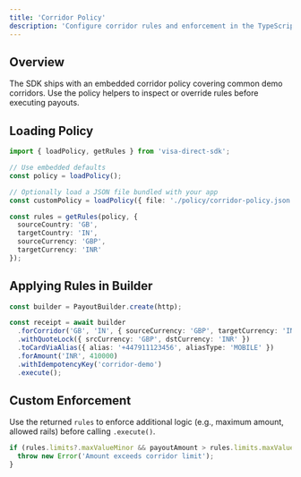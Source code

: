 ```yaml
---
title: 'Corridor Policy'
description: 'Configure corridor rules and enforcement in the TypeScript SDK'
---
```


## Overview

The SDK ships with an embedded corridor policy covering common demo corridors. Use the policy helpers to inspect or override rules before executing payouts.

## Loading Policy

```typescript
import { loadPolicy, getRules } from 'visa-direct-sdk';

// Use embedded defaults
const policy = loadPolicy();

// Optionally load a JSON file bundled with your app
const customPolicy = loadPolicy({ file: './policy/corridor-policy.json' });

const rules = getRules(policy, {
  sourceCountry: 'GB',
  targetCountry: 'IN',
  sourceCurrency: 'GBP',
  targetCurrency: 'INR'
});
```

## Applying Rules in Builder

```typescript
const builder = PayoutBuilder.create(http);

const receipt = await builder
  .forCorridor('GB', 'IN', { sourceCurrency: 'GBP', targetCurrency: 'INR' })
  .withQuoteLock({ srcCurrency: 'GBP', dstCurrency: 'INR' })
  .toCardViaAlias({ alias: '+447911123456', aliasType: 'MOBILE' })
  .forAmount('INR', 410000)
  .withIdempotencyKey('corridor-demo')
  .execute();
```

## Custom Enforcement

Use the returned `rules` to enforce additional logic (e.g., maximum amount, allowed rails) before calling `.execute()`.

```typescript
if (rules.limits?.maxValueMinor && payoutAmount > rules.limits.maxValueMinor) {
  throw new Error('Amount exceeds corridor limit');
}
```
